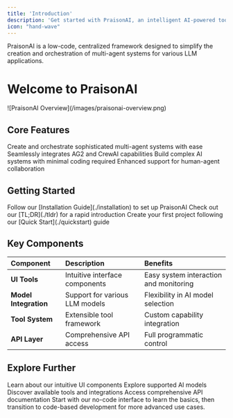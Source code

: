 ```yaml
---
title: 'Introduction'
description: 'Get started with PraisonAI, an intelligent AI-powered tool'
icon: "hand-wave"
---
```


<Note>
  PraisonAI is a low-code, centralized framework designed to simplify the creation and orchestration of multi-agent systems for various LLM applications.
</Note>

# Welcome to PraisonAI

<Frame caption="PraisonAI Framework Overview">
  ![PraisonAI Overview](/images/praisonai-overview.png)
</Frame>

## Core Features

<CardGroup cols={2}>
  <Card title="Multi-Agent Systems" icon="users">
    Create and orchestrate sophisticated multi-agent systems with ease
  </Card>
  <Card title="Framework Integration" icon="puzzle-piece">
    Seamlessly integrates AG2 and CrewAI capabilities
  </Card>
  <Card title="Low-Code Design" icon="code">
    Build complex AI systems with minimal coding required
  </Card>
  <Card title="Human-AI Interaction" icon="people-arrows">
    Enhanced support for human-agent collaboration
  </Card>
</CardGroup>

## Getting Started

<Steps>
  <Step title="Installation">
    Follow our [Installation Guide](./installation) to set up PraisonAI
  </Step>
  <Step title="Quick Overview">
    Check out our [TL;DR](./tldr) for a rapid introduction
  </Step>
  <Step title="First Project">
    Create your first project following our [Quick Start](./quickstart) guide
  </Step>
</Steps>

## Key Components

| Component | Description | Benefits |
|:----------|:------------|:---------|
| **UI Tools** | Intuitive interface components | Easy system interaction and monitoring |
| **Model Integration** | Support for various LLM models | Flexibility in AI model selection |
| **Tool System** | Extensible tool framework | Custom capability integration |
| **API Layer** | Comprehensive API access | Full programmatic control |

## Explore Further

<CardGroup cols={2}>
  <Card title="User Interface" icon="desktop" href="./ui/ui">
    Learn about our intuitive UI components
  </Card>
  <Card title="Models" icon="robot" href="./models">
    Explore supported AI models
  </Card>
  <Card title="Tools" icon="wrench" href="./tools">
    Discover available tools and integrations
  </Card>
  <Card title="API Reference" icon="code" href="./api-reference">
    Access comprehensive API documentation
  </Card>
</CardGroup>

<Tip>
  Start with our no-code interface to learn the basics, then transition to code-based development for more advanced use cases.
</Tip>
